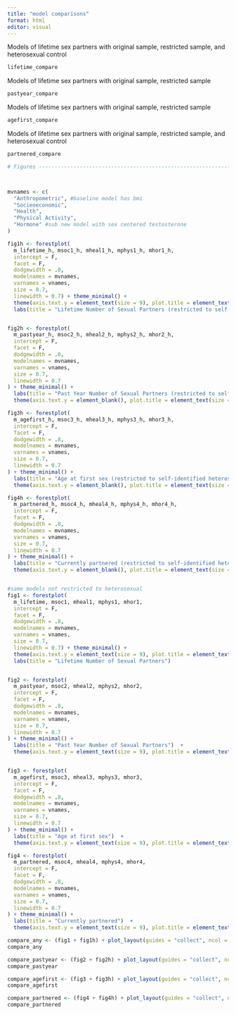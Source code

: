 ```yaml
---
title: "model comparisons"
format: html
editor: visual
---
```


Models of lifetime sex partners with original sample, restricted sample, and heterosexual control

```r
lifetime_compare
```

Models of lifetime sex partners with original sample, restricted sample

```r
pastyear_compare
```

Models of lifetime sex partners with original sample, restricted sample

```r
agefirst_compare
```

Models of lifetime sex partners with original sample, restricted sample, and heterosexual control

```r
partnered_compare
```

```r

# Figures -----------------------------------------------------------------



mvnames <- c(
  "Anthropometric", #baseline model has bmi
  "Socieoeconomic",
  "Health",
  "Physical Activity",
  "Hormone" #sub new model with sex centered testosterone
)

fig1h <- forestplot(
  m_lifetime_h, msoc1_h, mheal1_h, mphys1_h, mhor1_h,
  intercept = F,
  facet = F,
  dodgewidth = .8,
  modelnames = mvnames,
  varnames = vnames,
  size = 0.7,
  linewidth = 0.7) + theme_minimal() +
  theme(axis.text.y = element_text(size = 9), plot.title = element_text(size = 11)) +
  labs(title = "Lifetime Number of Sexual Partners (restricted to self-identified heterosexual)")


fig2h <- forestplot(
  m_pastyear_h, msoc2_h, mheal2_h, mphys2_h, mhor2_h,
  intercept = F,
  facet = F,
  dodgewidth = .8,
  modelnames = mvnames,
  varnames = vnames,
  size = 0.7,
  linewidth = 0.7
) + theme_minimal() +
  labs(title = "Past Year Number of Sexual Partners (restricted to self-identified heterosexual)")  +
  theme(axis.text.y = element_blank(), plot.title = element_text(size = 11))

fig3h <- forestplot(
  m_agefirst_h, msoc3_h, mheal3_h, mphys3_h, mhor3_h,
  intercept = F,
  facet = F,
  dodgewidth = .8,
  modelnames = mvnames,
  varnames = vnames,
  size = 0.7,
  linewidth = 0.7
) + theme_minimal() +
  labs(title = "Age at first sex (restricted to self-identified heterosexual)")  +
  theme(axis.text.y = element_blank(), plot.title = element_text(size = 11))

fig4h <- forestplot(
  m_partnered_h, msoc4_h, mheal4_h, mphys4_h, mhor4_h,
  intercept = F,
  facet = F,
  dodgewidth = .8,
  modelnames = mvnames,
  varnames = vnames,
  size = 0.7,
  linewidth = 0.7
) + theme_minimal() +
  labs(title = "Currently partnered (restricted to self-identified heterosexual)")  +
  theme(axis.text.y = element_blank(), plot.title = element_text(size = 11))


#same models not restricted to heterosexual
fig1 <- forestplot(
  m_lifetime, msoc1, mheal1, mphys1, mhor1,
  intercept = F,
  facet = F,
  dodgewidth = .8,
  modelnames = mvnames,
  varnames = vnames,
  size = 0.7,
  linewidth = 0.7) + theme_minimal() +
  theme(axis.text.y = element_text(size = 9), plot.title = element_text(size = 11)) +
  labs(title = "Lifetime Number of Sexual Partners")


fig2 <- forestplot(
  m_pastyear, msoc2, mheal2, mphys2, mhor2,
  intercept = F,
  facet = F,
  dodgewidth = .8,
  modelnames = mvnames,
  varnames = vnames,
  size = 0.7,
  linewidth = 0.7
) + theme_minimal() +
  labs(title = "Past Year Number of Sexual Partners")  +
  theme(axis.text.y = element_text(size = 9), plot.title = element_text(size = 11))


fig3 <- forestplot(
  m_agefirst, msoc3, mheal3, mphys3, mhor3,
  intercept = F,
  facet = F,
  dodgewidth = .8,
  modelnames = mvnames,
  varnames = vnames,
  size = 0.7,
  linewidth = 0.7
) + theme_minimal() +
  labs(title = "Age at first sex")  +
  theme(axis.text.y = element_text(size = 9), plot.title = element_text(size = 11))

fig4 <- forestplot(
  m_partnered, msoc4, mheal4, mphys4, mhor4,
  intercept = F,
  facet = F,
  dodgewidth = .8,
  modelnames = mvnames,
  varnames = vnames,
  size = 0.7,
  linewidth = 0.7
) + theme_minimal() +
  labs(title = "Currently partnered")  +
  theme(axis.text.y = element_text(size = 9), plot.title = element_text(size = 11))

compare_any <- (fig1 + fig1h) + plot_layout(guides = "collect", ncol = 2) & theme(legend.position = "bottom")
compare_any

compare_pastyear <- (fig2 + fig2h) + plot_layout(guides = "collect", ncol = 2) & theme(legend.position = "bottom")
compare_pastyear

compare_agefirst <- (fig3 + fig3h) + plot_layout(guides = "collect", ncol = 2) & theme(legend.position = "bottom")
compare_agefirst

compare_partnered <- (fig4 + fig4h) + plot_layout(guides = "collect", ncol = 2) & theme(legend.position = "bottom")
compare_partnered


```
